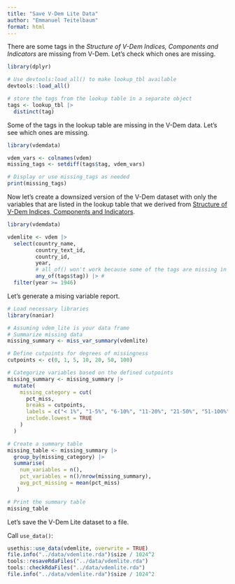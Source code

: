 ```yaml
---
title: "Save V-Dem Lite Data"
author: "Emmanuel Teitelbaum"
format: html
---
```


There are some tags in the *Structure of V-Dem Indices, Components and Indicators* are missing from V-Dem. Let's check which ones are missing.

```r
library(dplyr)

# Use devtools:load_all() to make lookup_tbl available
devtools::load_all()

# store the tags from the lookup table in a separate object
tags <- lookup_tbl |> 
  distinct(tag) 
```

Some of the tags in the lookup table are missing in the V-Dem data. Let's see which ones are missing.

```r
library(vdemdata)

vdem_vars <- colnames(vdem)
missing_tags <- setdiff(tags$tag, vdem_vars)

# Display or use missing_tags as needed
print(missing_tags)
```

Now let's create a downsized version of the V-Dem dataset with only the variables that are listed in the lookup table that we derived from [Structure of V-Dem Indices, Components and Indicators](https://v-dem.net/documents/41/v-dem_structureofaggregation_v14.pdf).

```r
library(vdemdata)

vdemlite <- vdem |>
  select(country_name, 
         country_text_id,
         country_id,
         year, 
         # all_of() won't work because some of the tags are missing in V-Dem
         any_of(tags$tag)) |> # 
  filter(year >= 1946) 
```

Let's generate a mising variable report. 

```r
# Load necessary libraries
library(naniar)

# Assuming vdem_lite is your data frame
# Summarize missing data
missing_summary <- miss_var_summary(vdemlite)

# Define cutpoints for degrees of missingness
cutpoints <- c(0, 1, 5, 10, 20, 50, 100)

# Categorize variables based on the defined cutpoints
missing_summary <- missing_summary |>
  mutate(
    missing_category = cut(
      pct_miss,
      breaks = cutpoints,
      labels = c("< 1%", "1-5%", "6-10%", "11-20%", "21-50%", "51-100%"),
      include.lowest = TRUE
    )
  )

# Create a summary table
missing_table <- missing_summary |>
  group_by(missing_category) |>
  summarise(
    num_variables = n(),
    pct_variables = n()/nrow(missing_summary),
    avg_pct_missing = mean(pct_miss)
   )

# Print the summary table
missing_table
```

Let's save the V-Dem Lite dataset to a file.

Call `use_data()`:

```r
usethis::use_data(vdemlite, overwrite = TRUE)
file.info("../data/vdemlite.rda")$size / 1024^2
tools::resaveRdaFiles("../data/vdemlite.rda")
tools::checkRdaFiles("../data/vdemlite.rda")
file.info("../data/vdemlite.rda")$size / 1024^2
```

